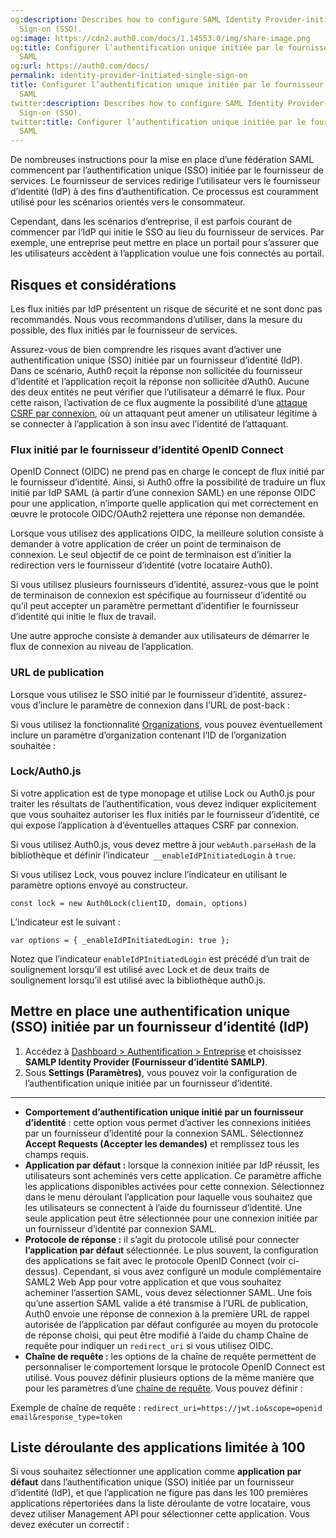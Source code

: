 ```yaml
---
og:description: Describes how to configure SAML Identity Provider-initiated Single
  Sign-on (SSO).
og:image: https://cdn2.auth0.com/docs/1.14553.0/img/share-image.png
og:title: Configurer l’authentification unique initiée par le fournisseur d’identité
  SAML
og:url: https://auth0.com/docs/
permalink: identity-provider-initiated-single-sign-on
title: Configurer l’authentification unique initiée par le fournisseur d’identité
  SAML
twitter:description: Describes how to configure SAML Identity Provider-initiated Single
  Sign-on (SSO).
twitter:title: Configurer l’authentification unique initiée par le fournisseur d’identité
  SAML
---
```


De nombreuses instructions pour la mise en place d’une fédération SAML commencent par l’authentification unique (SSO) initiée par le fournisseur de services. Le fournisseur de services redirige l’utilisateur vers le fournisseur d’identité (IdP) à des fins d’authentification. Ce processus est couramment utilisé pour les scénarios orientés vers le consommateur.

Cependant, dans les scénarios d’entreprise, il est parfois courant de commencer par l’IdP qui initie le SSO au lieu du fournisseur de services. Par exemple, une entreprise peut mettre en place un portail pour s’assurer que les utilisateurs accèdent à l’application voulue une fois connectés au portail.

## Risques et considérations

Les flux initiés par IdP présentent un risque de sécurité et ne sont donc pas recommandés. Nous vous recommandons d’utiliser, dans la mesure du possible, des flux initiés par le fournisseur de services.

Assurez-vous de bien comprendre les risques avant d’activer une authentification unique (SSO) initiée par un fournisseur d’identité (IdP). Dans ce scénario, Auth0 reçoit la réponse non sollicitée du fournisseur d’identité et l’application reçoit la réponse non sollicitée d’Auth0. Aucune des deux entités ne peut vérifier que l’utilisateur a démarré le flux. Pour cette raison, l’activation de ce flux augmente la possibilité d’une [attaque CSRF par connexion](https://support.detectify.com/support/solutions/articles/48001048951-login-csrf), où un attaquant peut amener un utilisateur légitime à se connecter à l’application à son insu avec l’identité de l’attaquant.

### Flux initié par le fournisseur d’identité OpenID Connect

OpenID Connect (OIDC) ne prend pas en charge le concept de flux initié par le fournisseur d’identité. Ainsi, si Auth0 offre la possibilité de traduire un flux initié par IdP SAML (à partir d’une connexion SAML) en une réponse OIDC pour une application, n’importe quelle application qui met correctement en œuvre le protocole OIDC/OAuth2 rejettera une réponse non demandée.

Lorsque vous utilisez des applications OIDC, la meilleure solution consiste à demander à votre application de créer un point de terminaison de connexion. Le seul objectif de ce point de terminaison est d’initier la redirection vers le fournisseur d’identité (votre locataire Auth0).

Si vous utilisez plusieurs fournisseurs d’identité, assurez-vous que le point de terminaison de connexion est spécifique au fournisseur d’identité ou qu’il peut accepter un paramètre permettant d’identifier le fournisseur d’identité qui initie le flux de travail.

Une autre approche consiste à demander aux utilisateurs de démarrer le flux de connexion au niveau de l’application.

### URL de publication

Lorsque vous utilisez le SSO initié par le fournisseur d’identité, assurez-vous d’inclure le paramètre de connexion dans l’URL de post-back :



Si vous utilisez la fonctionnalité [Organizations](https://auth0.com/docs/manage-users/organizations), vous pouvez éventuellement inclure un paramètre d’organization contenant l’ID de l’organization souhaitée :





### Lock/Auth0.js

Si votre application est de type monopage et utilise Lock ou Auth0.js pour traiter les résultats de l’authentification, vous devez indiquer explicitement que vous souhaitez autoriser les flux initiés par le fournisseur d’identité, ce qui expose l’application à d’éventuelles attaques CSRF par connexion.

Si vous utilisez Auth0.js, vous devez mettre à jour `webAuth.parseHash` de la bibliothèque et définir l’indicateur` __enableIdPInitiatedLogin` à `true`.



Si vous utilisez Lock, vous pouvez inclure l’indicateur en utilisant le paramètre options envoyé au constructeur.

`const lock = new Auth0Lock(clientID, domain, options)`

L’indicateur est le suivant :

`var options = {
    _enableIdPInitiatedLogin: true
};`

Notez que l’indicateur `enableIdPInitiatedLogin` est précédé d’un trait de soulignement lorsqu’il est utilisé avec Lock et de deux traits de soulignement lorsqu’il est utilisé avec la bibliothèque auth0.js.

## Mettre en place une authentification unique (SSO) initiée par un fournisseur d’identité (IdP)

1. Accédez à [Dashboard > Authentification > Entreprise](%24%7Bmanage_url%7D/#/connections/enterprise) et choisissez **SAMLP Identity Provider (Fournisseur d’identité SAMLP)**.
2. Sous **Settings (Paramètres)**, vous pouvez voir la configuration de l’authentification unique initiée par un fournisseur d’identité.

****

* **Comportement d’authentification unique initié par un fournisseur d’identité** : cette option vous permet d’activer les connexions initiées par un fournisseur d’identité pour la connexion SAML. Sélectionnez **Accept Requests (Accepter les demandes)** et remplissez tous les champs requis.
* **Application par défaut :** lorsque la connexion initiée par IdP réussit, les utilisateurs sont acheminés vers cette application. Ce paramètre affiche les applications disponibles activées pour cette connexion. Sélectionnez dans le menu déroulant l’application pour laquelle vous souhaitez que les utilisateurs se connectent à l’aide du fournisseur d’identité. Une seule application peut être sélectionnée pour une connexion initiée par un fournisseur d’identité par connexion SAML.
* **Protocole de réponse :** il s’agit du protocole utilisé pour connecter **l’application par défaut** sélectionnée. Le plus souvent, la configuration des applications se fait avec le protocole OpenID Connect (voir ci-dessus). Cependant, si vous avez configuré un module complémentaire SAML2 Web App pour votre application et que vous souhaitez acheminer l’assertion SAML, vous devez sélectionner SAML. Une fois qu’une assertion SAML valide a été transmise à l’URL de publication, Auth0 envoie une réponse de connexion à la première URL de rappel autorisée de l’application par défaut configurée au moyen du protocole de réponse choisi, qui peut être modifié à l’aide du champ Chaîne de requête pour indiquer un `redirect_uri` si vous utilisez OIDC.
* **Chaîne de requête :** les options de la chaîne de requête permettent de personnaliser le comportement lorsque le protocole OpenID Connect est utilisé. Vous pouvez définir plusieurs options de la même manière que pour les paramètres d’une [chaîne de requête](https://en.wikipedia.org/wiki/Query_string). Vous pouvez définir : 


Exemple de chaîne de requête :
`redirect_uri=https://jwt.io&scope=openid email&response_type=token`

## Liste déroulante des applications limitée à 100

Si vous souhaitez sélectionner une application comme **application par défaut** dans l’authentification unique (SSO) initiée par un fournisseur d’identité (IdP), et que l’application ne figure pas dans les 100 premières applications répertoriées dans la liste déroulante de votre locataire, vous devez utiliser Management API pour sélectionner cette application. Vous devez exécuter un correctif :